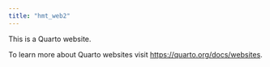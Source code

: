 ```yaml
---
title: "hmt_web2"
---
```


This is a Quarto website.

To learn more about Quarto websites visit <https://quarto.org/docs/websites>.
